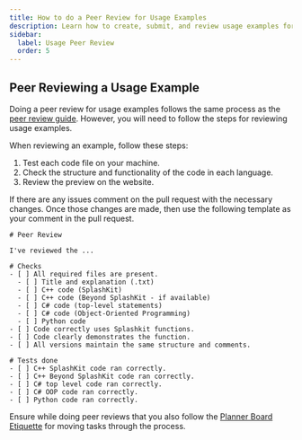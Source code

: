 ```yaml
---
title: How to do a Peer Review for Usage Examples
description: Learn how to create, submit, and review usage examples for the Splashkit website.
sidebar:
  label: Usage Peer Review
  order: 5
---
```


## Peer Reviewing a Usage Example

Doing a peer review for usage examples follows the same process as the
[peer review guide](/products/splashkit/splashkit-website/onboarding/05-peer-review). However, you
will need to follow the steps for reviewing usage examples.

When reviewing an example, follow these steps:

1. Test each code file on your machine.
2. Check the structure and functionality of the code in each language.
3. Review the preview on the website.

If there are any issues comment on the pull request with the necessary changes. Once those changes
are made, then use the following template as your comment in the pull request.

```shell
# Peer Review

I've reviewed the ...

# Checks
- [ ] All required files are present.
  - [ ] Title and explanation (.txt)
  - [ ] C++ code (SplashKit)
  - [ ] C++ code (Beyond SplashKit - if available)
  - [ ] C# code (top-level statements)
  - [ ] C# code (Object-Oriented Programming)
  - [ ] Python code
- [ ] Code correctly uses Splashkit functions.
- [ ] Code clearly demonstrates the function.
- [ ] All versions maintain the same structure and comments.

# Tests done
- [ ] C++ SplashKit code ran correctly.
- [ ] C++ Beyond SplashKit code ran correctly.
- [ ] C# top level code ran correctly.
- [ ] C# OOP code ran correctly.
- [ ] Python code ran correctly.
```

Ensure while doing peer reviews that you also follow the
[Planner Board Etiquette](/products/splashkit/splashkit-website/onboarding/07-planner-board) for
moving tasks through the process.
